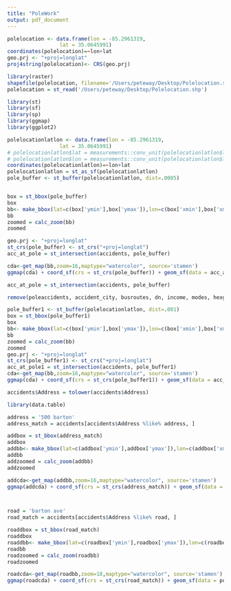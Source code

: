 ```yaml
---
title: "PoleWork"
output: pdf_document
---
```


```r
polelocation <- data.frame(lon = -85.2961319,
                 lat = 35.0645991)
coordinates(polelocation)=~lon+lat
geo.prj <- "+proj=longlat"
proj4string(polelocation)<- CRS(geo.prj)

library(raster)
shapefile(polelocation, filename='/Users/peteway/Desktop/Polelocation.shp', overwrite=TRUE)
polelocation = st_read('/Users/peteway/Desktop/Polelocation.shp')

library(st)
library(sf)
library(sp)
library(ggmap)
library(ggplot2)

polelocationlatlon <- data.frame(lon = -85.2961319,
                 lat = 35.0645991)
# polelocationlatlon$lat = measurements::conv_unit(polelocationlatlon$lat, to = 'deg_dec_min', from = 'dec_deg')
# polelocationlatlon$lon = measurements::conv_unit(polelocationlatlon$lon, to = 'deg_dec_min', from = 'dec_deg')
coordinates(polelocationlatlon)=~lon+lat
polelocationlatlon = st_as_sf(polelocationlatlon)
pole_buffer <- st_buffer(polelocationlatlon, dist=.0005)


box = st_bbox(pole_buffer)
box
bb<- make_bbox(lat=c(box['ymin'],box['ymax']),lon=c(box['xmin'],box['xmax']), f=0.05)
bb
zoomed = calc_zoom(bb)
zoomed 

geo.prj <- "+proj=longlat"
st_crs(pole_buffer) <- st_crs("+proj=longlat")
acc_at_pole = st_intersection(accidents, pole_buffer)

cda<-get_map(bb,zoom=16,maptype="watercolor", source='stamen')
ggmap(cda) + coord_sf(crs = st_crs(pole_buffer)) + geom_sf(data = acc_at_pole, size=1, color= "blue" , fill=NA, inherit.aes = FALSE) + geom_sf(data = pole_buffer, size=1, fill=NA, inherit.aes = FALSE, col='red') + ggtitle(".0005 Arc Degree Radius")

acc_at_pole = st_intersection(accidents, pole_buffer)

remove(poleaccidents, accident_city, busroutes, dn, income, modes, hexgrid, hexroads, polelocation, trains)
```

```r
pole_buffer1 <- st_buffer(polelocationlatlon, dist=.001)
box = st_bbox(pole_buffer1)
box
bb<- make_bbox(lat=c(box['ymin'],box['ymax']),lon=c(box['xmin'],box['xmax']), f=0.05)
bb
zoomed = calc_zoom(bb)
zoomed 
geo.prj <- "+proj=longlat"
st_crs(pole_buffer1) <- st_crs("+proj=longlat")
acc_at_pole1 = st_intersection(accidents, pole_buffer1)
cda<-get_map(bb,zoom=16,maptype="watercolor", source='stamen')
ggmap(cda) + coord_sf(crs = st_crs(pole_buffer1)) + geom_sf(data = acc_at_pole1, size=1, color= "blue" , fill=NA, inherit.aes = FALSE) + geom_sf(data = pole_buffer1, size=1, fill=NA, inherit.aes = FALSE, col='red') + ggtitle(".001 Arc Degree Radius")
```

```r
accidents$Address = tolower(accidents$Address)

library(data.table)

address = '500 barton' 
address_match = accidents[accidents$Address %like% address, ]

addbox = st_bbox(address_match)
addbox
addbb<- make_bbox(lat=c(addbox['ymin'],addbox['ymax']),lon=c(addbox['xmin'],addbox['xmax']), f=0.05)
addbb
addzoomed = calc_zoom(addbb)
addzoomed 

addcda<-get_map(addbb,zoom=16,maptype="watercolor", source='stamen')
ggmap(addcda) + coord_sf(crs = st_crs(address_match)) + geom_sf(data = pole_buffer, size=1, color= "blue" , fill=NA, inherit.aes = FALSE) + geom_sf(data = address_match, size=1, fill=NA, inherit.aes = FALSE, col='red') + ggtitle(c("Address Match: ", length(address_match)))



road = 'barton ave'
road_match = accidents[accidents$Address %like% road, ]

roaddbox = st_bbox(road_match)
roaddbox
roaddbb<- make_bbox(lat=c(roadbox['ymin'],roadbox['ymax']),lon=c(roadbox['xmin'],roadbox['xmax']), f=0.05)
roadbb
roadzoomed = calc_zoom(roadbb)
roadzoomed 

roadcda<-get_map(roadbb,zoom=18,maptype="watercolor", source='stamen')
ggmap(roadcda) + coord_sf(crs = st_crs(road_match)) + geom_sf(data = pole_buffer, size=1, color= "blue" , fill=NA, inherit.aes = FALSE) + geom_sf(data = road_match, size=1, fill=NA, inherit.aes = FALSE, col='red') + ggtitle(c("Road Match: ", length(road_match)))

```